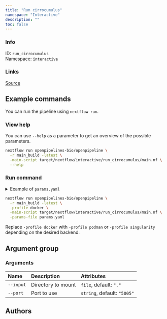 ```yaml
---
title: "Run cirrocumulus"
namespace: "Interactive"
description: ""
toc: false
---
```


::: {.column-margin}

### Info

ID: `run_cirrocumulus`  
Namespace: `interactive`

### Links
[Source](https://github.com/openpipelines-bio/openpipeline/blob/main/src/interactive/run_cirrocumulus){.btn-action .btn-sm .btn-info .btn role="button"}

:::



## Example commands

You can run the pipeline using `nextflow run`.

### View help

You can use `--help` as a parameter to get an overview of the possible parameters.

```bash
nextflow run openpipelines-bio/openpipeline \
  -r main_build -latest \
  -main-script target/nextflow/interactive/run_cirrocumulus/main.nf \
  --help
```

### Run command

<details>
<summary>Example of `params.yaml`</summary>
```yaml
# Arguments
input: "./"
port: "5005"

# Nextflow input-output arguments
publish_dir: # please fill in - example: "output/"
# param_list: "my_params.yaml"
```
</details>

```bash
nextflow run openpipelines-bio/openpipeline \
  -r main_build -latest \
  -profile docker \
  -main-script target/nextflow/interactive/run_cirrocumulus/main.nf \
  -params-file params.yaml
```

:::{.callout-note}
Replace `-profile docker` with `-profile podman` or `-profile singularity` depending on the desired backend.
:::

## Argument group

### Arguments

|Name      |Description        |Attributes                  |
|:---------|:------------------|:---------------------------|
|`--input` |Directory to mount |`file`, default: `"."`      |
|`--port`  |Port to use        |`string`, default: `"5005"` |

## Authors

